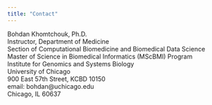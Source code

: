 ```yaml
---
title: "Contact"
---
```


Bohdan Khomtchouk, Ph.D. <br />
Instructor, Department of Medicine <br />
Section of Computational Biomedicine and Biomedical Data Science <br />
Master of Science in Biomedical Informatics (MScBMI) Program <br />
Institute for Genomics and Systems Biology <br />
University of Chicago <br />
900 East 57th Street, KCBD 10150 <br /> 
email: bohdan@uchicago.edu <br />
Chicago, IL 60637 <br />